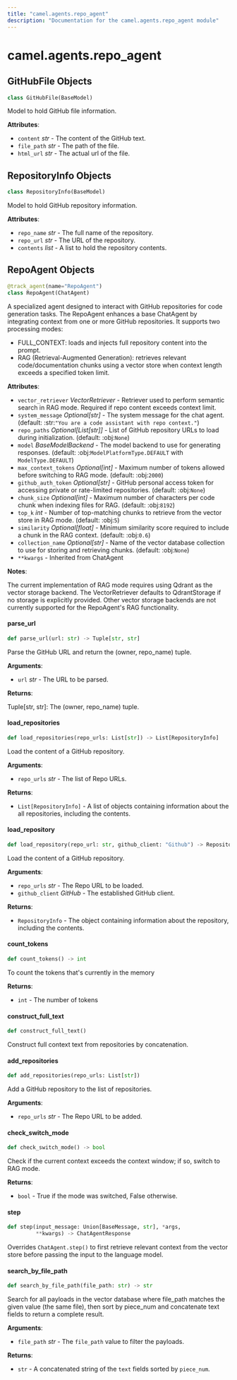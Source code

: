 ```yaml
---
title: "camel.agents.repo_agent"
description: "Documentation for the camel.agents.repo_agent module"
---
```


<a id="camel.agents.repo_agent"></a>

# camel.agents.repo\_agent

<a id="camel.agents.repo_agent.GitHubFile"></a>

## GitHubFile Objects

```python
class GitHubFile(BaseModel)
```

Model to hold GitHub file information.

**Attributes**:

- `content` _str_ - The content of the GitHub text.
- `file_path` _str_ - The path of the file.
- `html_url` _str_ - The actual url of the file.

<a id="camel.agents.repo_agent.RepositoryInfo"></a>

## RepositoryInfo Objects

```python
class RepositoryInfo(BaseModel)
```

Model to hold GitHub repository information.

**Attributes**:

- `repo_name` _str_ - The full name of the repository.
- `repo_url` _str_ - The URL of the repository.
- `contents` _list_ - A list to hold the repository contents.

<a id="camel.agents.repo_agent.RepoAgent"></a>

## RepoAgent Objects

```python
@track_agent(name="RepoAgent")
class RepoAgent(ChatAgent)
```

A specialized agent designed to interact with GitHub repositories for
code generation tasks.
The RepoAgent enhances a base ChatAgent by integrating context from
one or more GitHub repositories. It supports two processing modes:
- FULL_CONTEXT: loads and injects full repository content into the
prompt.
- RAG (Retrieval-Augmented Generation): retrieves relevant
code/documentation chunks using a vector store when context
length exceeds a specified token limit.

**Attributes**:

- `vector_retriever` _VectorRetriever_ - Retriever used to
  perform semantic search in RAG mode. Required if repo content
  exceeds context limit.
- `system_message` _Optional[str]_ - The system message
  for the chat agent. (default: :str:`"You are a code assistant
  with repo context."`)
- `repo_paths` _Optional[List[str]]_ - List of GitHub repository URLs to
  load during initialization. (default: :obj:`None`)
- `model` _BaseModelBackend_ - The model backend to use for generating
  responses. (default: :obj:`ModelPlatformType.DEFAULT`
  with `ModelType.DEFAULT`)
- `max_context_tokens` _Optional[int]_ - Maximum number of tokens allowed
  before switching to RAG mode. (default: :obj:`2000`)
- `github_auth_token` _Optional[str]_ - GitHub personal access token
  for accessing private or rate-limited repositories. (default:
  :obj:`None`)
- `chunk_size` _Optional[int]_ - Maximum number of characters per code chunk
  when indexing files for RAG. (default: :obj:`8192`)
- `top_k` _int_ - Number of top-matching chunks to retrieve from the vector
  store in RAG mode. (default: :obj:`5`)
- `similarity` _Optional[float]_ - Minimum similarity score required to
  include a chunk in the RAG context. (default: :obj:`0.6`)
- `collection_name` _Optional[str]_ - Name of the vector database
  collection to use for storing and retrieving chunks. (default:
  :obj:`None`)
- `**kwargs` - Inherited from ChatAgent
  

**Notes**:

  The current implementation of RAG mode requires using Qdrant as the
  vector storage backend. The VectorRetriever defaults to QdrantStorage
  if no storage is explicitly provided. Other vector storage backends
  are not currently supported for the RepoAgent's RAG functionality.

<a id="camel.agents.repo_agent.RepoAgent.parse_url"></a>

#### parse\_url

```python
def parse_url(url: str) -> Tuple[str, str]
```

Parse the GitHub URL and return the (owner, repo_name) tuple.

**Arguments**:

- `url` _str_ - The URL to be parsed.
  

**Returns**:

  Tuple[str, str]: The (owner, repo_name) tuple.

<a id="camel.agents.repo_agent.RepoAgent.load_repositories"></a>

#### load\_repositories

```python
def load_repositories(repo_urls: List[str]) -> List[RepositoryInfo]
```

Load the content of a GitHub repository.

**Arguments**:

- `repo_urls` _str_ - The list of Repo URLs.
  

**Returns**:

- `List[RepositoryInfo]` - A list of objects containing information
  about the all repositories, including the contents.

<a id="camel.agents.repo_agent.RepoAgent.load_repository"></a>

#### load\_repository

```python
def load_repository(repo_url: str, github_client: "Github") -> RepositoryInfo
```

Load the content of a GitHub repository.

**Arguments**:

- `repo_urls` _str_ - The Repo URL to be loaded.
- `github_client` _GitHub_ - The established GitHub client.
  

**Returns**:

- `RepositoryInfo` - The object containing information
  about the repository, including the contents.

<a id="camel.agents.repo_agent.RepoAgent.count_tokens"></a>

#### count\_tokens

```python
def count_tokens() -> int
```

To count the tokens that's currently in the memory

**Returns**:

- `int` - The number of tokens

<a id="camel.agents.repo_agent.RepoAgent.construct_full_text"></a>

#### construct\_full\_text

```python
def construct_full_text()
```

Construct full context text from repositories by concatenation.

<a id="camel.agents.repo_agent.RepoAgent.add_repositories"></a>

#### add\_repositories

```python
def add_repositories(repo_urls: List[str])
```

Add a GitHub repository to the list of repositories.

**Arguments**:

- `repo_urls` _str_ - The Repo URL to be added.

<a id="camel.agents.repo_agent.RepoAgent.check_switch_mode"></a>

#### check\_switch\_mode

```python
def check_switch_mode() -> bool
```

Check if the current context exceeds the context window; if so,
switch to RAG mode.

**Returns**:

- `bool` - True if the mode was switched, False otherwise.

<a id="camel.agents.repo_agent.RepoAgent.step"></a>

#### step

```python
def step(input_message: Union[BaseMessage, str], *args,
         **kwargs) -> ChatAgentResponse
```

Overrides `ChatAgent.step()` to first retrieve relevant context
from the vector store before passing the input to the language model.

<a id="camel.agents.repo_agent.RepoAgent.search_by_file_path"></a>

#### search\_by\_file\_path

```python
def search_by_file_path(file_path: str) -> str
```

Search for all payloads in the vector database where
file_path matches the given value (the same file),
then sort by piece_num and concatenate text fields to return a
complete result.

**Arguments**:

- `file_path` _str_ - The `file_path` value to filter the payloads.
  

**Returns**:

- `str` - A concatenated string of the `text` fields sorted by
  `piece_num`.

